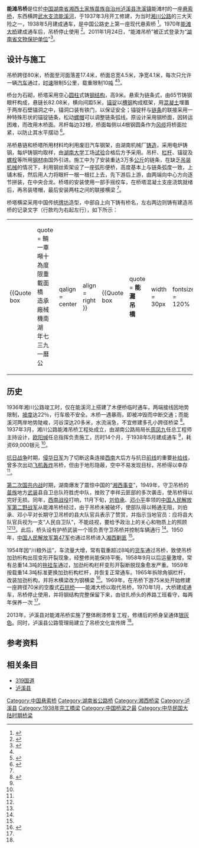 {{Infobox bridge
|bridge_name=能滩吊桥
|native_name=
|image=
|caption=
|official_name=
|carries=[[湘川公路|湘川公路]]（后改称[[319国道|319国道]]）
|crosses=[[能溪河|能溪河]]
|locale={{CHN}}[[湖南省|湖南省]][[泸溪县|泸溪县]]
|maint=泸溪县公路管理局
|id=
|designer=[[周凤九|周凤九]]
|design=[[悬索桥|悬索桥]]
|mainspan={{convert|80|m|ft|0}}
|length=
|width={{convert|4.5|m|ft|0}}
|clearance=
|below={{convert|17.4|m|ft|0}}
|height={{convert|9|m|ft|0}}
|traffic=
|begin=1937年3月
|complete=
|open=1938年5月
|closed=1970年
|cost=69,000[[银元|银元]]
|toll=
|builder=湖南机械厂
|map_cue=
|map_image=
|map_text=
|map_width=
|coordinates={{coord|28|13|47|N|109|59|20|E|region:CN_type:landmark|display=inline,title}}
|extra={{Location map | China Hunan | label= | label_size= | lat_deg=28 | lat_min=13 | lat_sec=47 | lon_deg=109 | lon_min=59 | lon_sec=20 | position= | width=270 | float=center | caption= }}
}}
{{文物保护单位
|省名=湖南省
|市/县名=泸溪县
|图片=
|图片大小=
|说明=
|名称=能滩吊桥
|编号=376
|级别=P
|分类=近现代重要史迹及代表性建筑
|时代=1937年
|所在=泸溪县洗溪镇
|登录=2011年1月24日
}}

'''能滩吊桥'''是位於[[中国|中国]][[湖南省|湖南省]][[湘西土家族苗族自治州|湘西土家族苗族自治州]][[泸溪县|泸溪县]][[洗溪镇|洗溪镇]]能滩村的一座[[悬索桥|悬索桥]]，东西横跨[[武水_(沅江)|武水]][[支流|支流]][[能溪河|能溪河]]，于1937年3月开工修建，为当时[[湘川公路|湘川公路]]的三大天险之一，1938年5月建成通车，是中国公路史上第一座现代悬索桥 <ref name="xxz">{{cite web|url=http://www.xxz.gov.cn/rukou/xianshi/jishou_3537/text/201303/t20130308_68162.html|title=泸溪“古稀”吊桥换新颜|date=2013年3月8日|publisher=湘西土家族苗族自治州人民政府|accessdate=2014年11月25日|archive-date=2014年12月3日|archive-url=https://web.archive.org/web/20141203002241/http://www.xxz.gov.cn/rukou/xianshi/jishou_3537/text/201303/t20130308_68162.html|dead-url=yes}}</ref>。1970年[[能滩大桥|能滩大桥]]建成通车后，吊桥停止使用 <ref name="zggl">{{cite web|url=http://www.chinahighway.com/news/2014/881760.php|title=中国公路首座现代悬索桥|date=2014年10月27日|publisher=中国公路网|accessdate=2014年11月25日}}</ref>。2011年1月24日，“能滩吊桥”被正式登录为“[[湖南省文物保护单位|湖南省文物保护单位]]”<ref>{{cite web|url=http://hn.rednet.cn/c/2011/03/02/2192999.htm|title=泸溪6处文物晋升“省字号” 3处将申报“国家队”|author=龚宗泽|date=2011年3月2日|publisher=红网|accessdate=2014年11月25日}}</ref>。

==设计与施工==
吊桥跨径80米，桥面至河面落差17.4米，桥面总宽4.5米，净宽4.1米，每次只允许一辆[[汽车|汽车]]通过，[[时速|时速]]限制5公里，载重限制10[[吨|吨]] <ref name="xxz" /><ref name="lxx">{{cite web|url=http://www.lxx.gov.cn/articles/484/2013-11/320.html|title=泸溪境内名胜古迹简介|date=2013年11月8日|publisher=泸溪县人民政府|accessdate=2014年11月25日|deadurl=yes|archiveurl=https://web.archive.org/web/20160313023755/http://www.lxx.gov.cn/articles/484/2013-11/320.html|archivedate=2016年3月13日}}</ref>。

桥台为石砌，桥塔采用空心[[圆柱|圆柱]]式铸[[钢结构|钢结构]]，高9米。悬索为链条式，由65节铸钢眼杆构成，悬链长82.08米，横向间距5米，[[锚锭|锚锭]]以[[槽钢|槽钢]]构成框架，用[[混凝土|混凝土]]埋置于两岸石壁锚洞之中，锚洞口装有铁门，以保证安全；锚锭杆与[[链条|链条]]的联接采用一种特殊形状的锚锭链条，松动[[螺帽|螺帽]]可以调整链条弧线。原设计采用钢桥面，因转运困难，而改用木桥面。吊杆每边32根，桥面每侧以4根钢圆条作为[[风缆|风缆]]将桥面拉紧，以防止其水平摆动 <ref name="hnjt">{{cite web|url=http://www.hnjt.gov.cn/art/2013/11/10/art_1436_47692.html|title=能滩吊桥|publisher=湖南省交通运输厅|accessdate=2014年11月25日}}{{dead link|date=2018年4月 |bot=InternetArchiveBot |fix-attempted=yes }}</ref>。

吊桥悬链和桥塔所用材料均利用废旧汽车钢架，由湖南机械厂[[铸造|铸造]]，采用电炉铸钢，每炉铸钢均取样，由[[湖南大学|湖南大学]]工场[[试验|试验]]合格后方予采用。吊杆、[[栏杆|栏杆]]、锚锭及[[螺栓|螺栓]]等所用[[钢材|钢材]]由国外引进。施工中为了安装重达3万多[[公斤|公斤]]的链条，在缺乏[[起重機|吊装机械]]的情况下，利用钢丝索架设了一座弧形便桥，高度基本上与链条弧度一致，上铺木板，然后用人力将眼杆一根一根扛上去，先下游后上游，由两端向中心方向逐节拼装，在中央合龙。桥塔的安装使用一部手摇绞车，在桥塔混凝土支座浇筑就绪后，再吊装塔帽，最后安装两柱之间的联接横梁 <ref name="hnjt" />。

桥塔横梁采用中国传统[[牌坊|牌坊]]造型，中部自上向下铸有桥名，左右两边则铸有建造吊桥的记录文字（行款均为右起左行），如下所示：
{| border="0" align="center"
|-
|{{Quote box
 |quote  = 輛一車噸十為度限重載面橋<br>造承廠械機南湖<br>年七三九一曆公
 |qalign = center
 |align = right
}}
|{{Quote box
 |quote  = '''能<br>灘<br>吊<br>橋'''
 |width = 30px
 |fontsize = 120%
 |qalign = center
 |align = center
}}
|{{Quote box
 |quote  = 輛一車噸五十為度限重載練鋼<br>建處程工路公川湘<br>.
 |qalign = center
 |align = left
}}
|}

==历史==
1936年湘川公路竣工时，仅在能溪河上搭建了木便桥临时通车，两端接线因地势限制，[[坡度|坡度]]达22％，行车极不安全。木桥一遇暴雨，即被冲毁而中断交通；而能溪河两岸地势陡峻，河谷深达20多米，水流湍急，不宜修建多孔小跨径桥梁 <ref name="lxxnews">{{cite web|url=http://www.lxxnews.com/Info.aspx?ModelId=1&Id=39679|title=中国首座现代悬索桥——能滩吊桥|author=章敏|date=2013年3月27日|publisher=泸溪新闻网|accessdate=2014年11月25日|archive-url=https://web.archive.org/web/20140407232954/http://www.lxxnews.com/Info.aspx?ModelId=1&Id=39679|archive-date=2014年4月7日|dead-url=yes}}</ref>。1937年3月，湘川公路能滩吊桥工程处成立，由湖南公路局局长[[周凤九|周凤九]]任总工程师主持设计，[[欧阳缄|欧阳缄]]任总指挥负责施工，历时14个月，于1938年5月建成通车 <ref name="hnjt" />，耗资69,000银元 <ref name="zggl" />。

[[抗日战争|抗日战争]]时期，[[侵华日军|侵华日军]]为了切断这条连接[[中国西南地区|西南]]大后方与抗日[[前线|前线]]的重要[[补给线|补给线]]，曾多次出动[[飞机|飞机]][[轰炸|轰炸]]吊桥，但由于地形隐蔽，空中不易发现目标，吊桥得以幸存 <ref name="lxxnews" />。

[[第二次国共内战|第二次国共内战]]时期，湖南爆发了震惊中国的“[[湘西事变|湘西事变]]”，1949年，守卫吊桥的[[苗族|苗族]]地方[[武装|武装]]县自卫总队符胜虎中队，挫败了李祥云匪部的多次袭击，使吊桥得以完好无损。同年，[[西南战役|西南战役]]打响，11月下旬，[[刘伯承|刘伯承]]、[[邓小平|邓小平]]率领的[[中国人民解放军第二野战军|中国人民解放军第二野战军]]从能滩吊桥经过，由于吊桥未被破坏，使部队得以畅通无阻，刘伯承、邓小平对长期守卫吊桥的县大队官兵表示了赞赏，并指示当地官员：应将县大队官兵视为一支“人民自卫队”，不能歧视，要给予政治上的关心和物质上的照顾 <ref name="lxx" /><ref name="lxxnews" />。此后，桥头设有护桥武装一个班负责守卫吊桥并控制车辆通行 <ref name="hnjt" />。1950年，[[中国人民解放军第47军|中国人民解放军第47军]]也通过吊桥进入[[湘西剿匪|湘西剿匪]] <ref name="lxxnews" />。

1954年因“川粮外运”，车流量大增，常有载重超过8吨的[[货车|货车]]通过吊桥，致使吊桥加劲桁构出现变形开裂现象，经整修尚能保持平衡。1958年9月以后运量激增，常有总重14.3吨的[[拖挂车|拖挂车]]通过，加劲桁构栏杆变形开裂断脱现象愈发严重。1959年按载重14.3吨标准更换加劲桁构栏杆，并恢复正常通车。1965年拆除角钢栏杆，改装加劲桁构，并将木横梁改为钢横梁 <ref>{{cite book|author=万里|title=湖湘文化大辞典 下卷|publisher=湖南人民出版社|date=2006年|pages=764页|accessdate=2014年11月29日}}</ref>。1969年，在吊桥下游75米处开始修建一座跨径70米的空腹式[[石拱桥|石拱桥]]——能滩大桥以取代吊桥，1970年1月，大桥建成通车，吊桥停止使用，并将钢结构完整保留下来，由驻扎桥头的养路工班看守，每两年保养一次 <ref name="hnjt" />。

2013年，泸溪县对能滩吊桥实施了整体刷漆修复工程，修缮后的桥身呈通体[[灰色|银灰色]]。同时，泸溪县公路管理局建立了吊桥文化宣传牌 <ref name="xxz" />。

==参考资料==
{{reflist}}

==相关条目==
* [[319国道|319国道]]
* [[泸溪县|泸溪县]]

[[Category:中国悬索桥|Category:中国悬索桥]]
[[Category:湖南省公路桥|Category:湖南省公路桥]]
[[Category:湘西桥梁|Category:湘西桥梁]]
[[Category:泸溪县|Category:泸溪县]]
[[Category:1938年完工橋梁|Category:1938年完工橋梁]]
[[Category:中国桥梁之最|Category:中国桥梁之最]]
[[Category:中华民国大陆时期桥梁|Category:中华民国大陆时期桥梁]]
